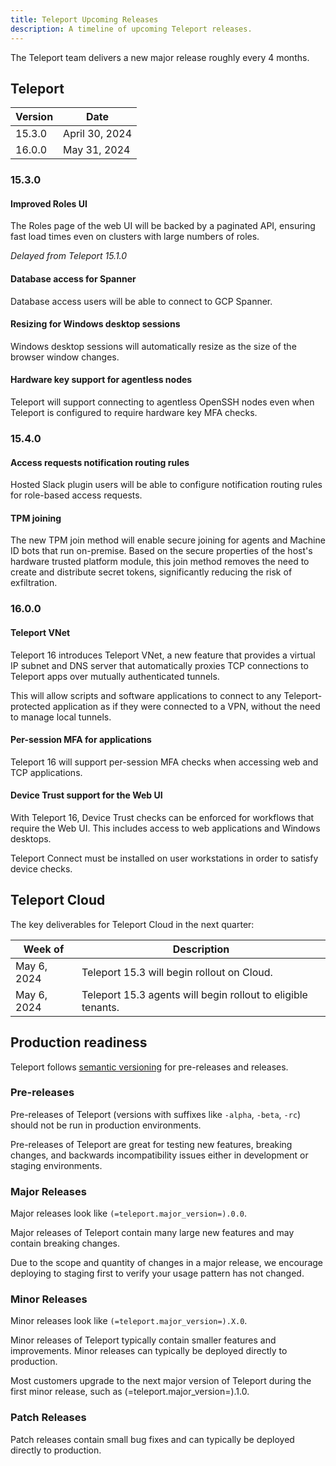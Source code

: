 ```yaml
---
title: Teleport Upcoming Releases
description: A timeline of upcoming Teleport releases.
---
```


The Teleport team delivers a new major release roughly every 4 months.

## Teleport

| Version | Date           |
| ------- | -------------- |
| 15.3.0  | April 30, 2024 |
| 16.0.0  | May 31, 2024   |

### 15.3.0

#### Improved Roles UI

The Roles page of the web UI will be backed by a paginated API, ensuring fast
load times even on clusters with large numbers of roles.

*Delayed from Teleport 15.1.0*

#### Database access for Spanner

Database access users will be able to connect to GCP Spanner.

#### Resizing for Windows desktop sessions

Windows desktop sessions will automatically resize as the size of the browser
window changes.

#### Hardware key support for agentless nodes

Teleport will support connecting to agentless OpenSSH nodes even when Teleport
is configured to require hardware key MFA checks.

### 15.4.0

#### Access requests notification routing rules

Hosted Slack plugin users will be able to configure notification routing rules
for role-based access requests.

#### TPM joining

The new TPM join method will enable secure joining for agents and Machine ID bots that
run on-premise. Based on the secure properties of the host's hardware trusted platform module,
this join method removes the need to create and distribute secret tokens, significantly
reducing the risk of exfiltration.

### 16.0.0

#### Teleport VNet

Teleport 16 introduces Teleport VNet, a new feature that provides a virtual IP
subnet and DNS server that automatically proxies TCP connections to Teleport
apps over mutually authenticated tunnels.

This will allow scripts and software applications to connect to any
Teleport-protected application as if they were connected to a VPN, without the
need to manage local tunnels.

#### Per-session MFA for applications

Teleport 16 will support per-session MFA checks when accessing web and TCP applications.

#### Device Trust support for the Web UI

With Teleport 16, Device Trust checks can be enforced for workflows that require the Web UI.
This includes access to web applications and Windows desktops.

Teleport Connect must be installed on user workstations in order to satisfy device checks.

## Teleport Cloud

The key deliverables for Teleport Cloud in the next quarter:

| Week of     | Description                                                  |
| ----------- | ------------------------------------------------------------ |
| May 6, 2024 | Teleport 15.3 will begin rollout on Cloud.                   |
| May 6, 2024 | Teleport 15.3 agents will begin rollout to eligible tenants. |

## Production readiness

Teleport follows [semantic versioning](https://semver.org) for pre-releases and
releases.

### Pre-releases

Pre-releases of Teleport (versions with suffixes like `-alpha`, `-beta`, `-rc`)
should not be run in production environments.

Pre-releases of Teleport are great for testing new features, breaking changes,
and backwards incompatibility issues either in development or staging
environments.

### Major Releases

Major releases look like `(=teleport.major_version=).0.0`.

Major releases of Teleport contain many large new features and may contain
breaking changes.

Due to the scope and quantity of changes in a major release, we encourage
deploying to staging first to verify your usage pattern has not changed.

### Minor Releases

Minor releases look like `(=teleport.major_version=).X.0`.

Minor releases of Teleport typically contain smaller features and improvements.
Minor releases can typically be deployed directly to production.

Most customers upgrade to the next major version of Teleport during the first
minor release, such as (=teleport.major_version=).1.0.

### Patch Releases

Patch releases contain small bug fixes and can typically be deployed directly
to production.
